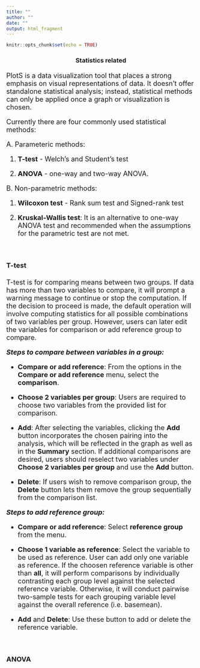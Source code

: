 ```yaml
---
title: ""
author: ""
date: ""
output: html_fragment
---
```


```r
knitr::opts_chunk$set(echo = TRUE)
```

<h3 style="text-align: center;">**Statistics related**</h3>

<p style="font-size:20px;"> 
<font size = "4">
PlotS is a data visualization tool that places a strong emphasis on visual representations of data. It doesn't offer standalone statistical analysis; instead, statistical methods can only be applied once a graph or visualization is chosen.

Currently there are four commonly used statistical methods:

A. Parameteric methods: 


1. **T-test** - Welch's and Student's test

2. **ANOVA** - one-way and two-way ANOVA. 
<!-- for type i/ii/iii ss : https://www.r-bloggers.com/2011/03/anova-%E2%80%93-type-iiiiii-ss-explained/ -->


B. Non-parametric methods:

1. **Wilcoxon test** - Rank sum test and Signed-rank test

2. **Kruskal-Wallis test**: It is an alternative to one-way ANOVA test and recommended when the assumptions for the parametric test are not met.


<br>

<h4> **T-test** </h4>

T-test is for comparing means between two groups. If data has more than two variables to compare, it will prompt a warning message to continue or stop the computation. If the decision to proceed is made, the default operation will involve computing statistics for all possible combinations of two variables per group. However, users can later edit the variables for comparison or add reference group to compare.


**_Steps to compare between variables in a group:_**
 
 - **Compare or add reference**: From the options in the **Compare or add reference** menu, select the **comparison**.
 
 - **Choose 2 variables per group**: Users are required to choose two variables from the provided list for comparison.
 
 - **Add**: After selecting the variables, clicking the **Add** button incorporates the chosen pairing into the analysis, which will be reflected in the graph as well as in the **Summary** section. If additional comparisons are desired, users should reselect two variables under **Choose 2 variables per group** and use the **Add** button.
 
 
 - **Delete**: If users wish to remove comparison group, the **Delete** button lets them remove the group sequentially from the comparison list.
 
 
 **_Steps to add reference group:_**
 
 - **Compare or add reference**: Select **reference group** from the menu.
 
 - **Choose 1 variable as reference**: Select the variable to be used as reference. User can add only one variable as reference. If the choosen reference variable is other than **all**, it will perform comparisons by individually contrasting each group level against the selected reference variable. Otherwise, it will conduct pairwise two-sample tests for each grouping variable level against the overall reference (i.e. basemean). 
 
 - **Add** and **Delete**: Use these button to add or delete the reference variable.


<br>

<h4> **ANOVA** </h4>

</font>
</p>
